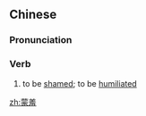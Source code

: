 ==Chinese==
{{zh-forms}}

===Pronunciation===
{{zh-pron
|m=méngxiū
|c=mung4 sau1
|h=pfs=mùng-siû
|mn=bông-siu
|cat=v
}}

===Verb===
{{zh-verb}}

# to be [[shamed]]; to be [[humiliated]]

[[zh:蒙羞]]